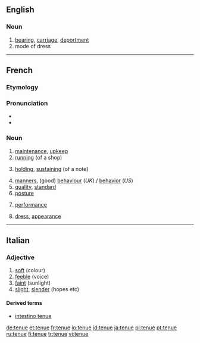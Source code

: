 ==English==

===Noun===
{{en-noun}}

# [[bearing]], [[carriage]], [[deportment]]
# mode of dress

----

==French==

===Etymology===
{{feminine past participle of|tenir|lang=French}}

===Pronunciation===
* {{IPA|/təny/|lang=fr}}
* {{audio|Fr-tenue.ogg|Audio}}

===Noun===
{{fr-noun|f}}

# [[maintenance]], [[upkeep]]
# [[running]] (of a shop)
# {{music|lang=fr}} [[holding]], [[sustaining]] (of a note)
# [[manners]], (good) [[behaviour]] (''UK'') / [[behavior]] (''US'')
# [[quality]], [[standard]]
# [[posture]]
# {{finance|lang=fr}} [[performance]]
# [[dress]], [[appearance]]

----

==Italian==

===Adjective===
{{it-adj|tenu|e|i}}

# [[soft]] (colour)
# [[feeble]] (voice)
# [[faint]] (sunlight)
# [[slight]], [[slender]] (hopes etc)

====Derived terms====
* [[intestino tenue]]

[[de:tenue]]
[[et:tenue]]
[[fr:tenue]]
[[io:tenue]]
[[id:tenue]]
[[ja:tenue]]
[[pl:tenue]]
[[pt:tenue]]
[[ru:tenue]]
[[fi:tenue]]
[[tr:tenue]]
[[vi:tenue]]